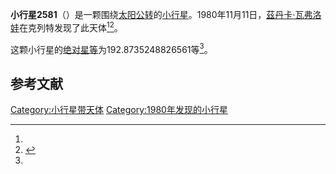 {{Infobox planet
| bgcolour = #FFFFC0
| name = 2581 Radegast
| symbol = 
| image = 
| caption = 
| discovery = yes
| discovery_ref = 
| discoverer = [[茲丹卡·瓦弗洛娃|茲丹卡·瓦弗洛娃]]
| discovery_site = [[克列特|克列特]] 
| discovered = 1980年11月11日
| designations = yes
| mp_name = 
| named_after = 
| alt_names = 1980 VX/ 1928 DV / 1960 YA / 1973 SU5 / 1975 EH5 / 1978 CB / 1979 MQ
| mp_category = [[主带小行星|主带小行星]]
| orbit_ref = <ref name="a">[http://ssd.jpl.nasa.gov/sbdb.cgi?sstr=2581 2581 Radegast] {{Wayback|url=http://ssd.jpl.nasa.gov/sbdb.cgi?sstr=2581 |date=20200820020420 }}，小行星數據庫瀏覽器（JPL Small-Body Database Browser）－[[美国国家航空航天局|美国国家航空航天局]]喷气推进实验室</ref>
| epoch = 2456400.5 (2013年4月18日更新)
| aphelion = {{convert|2.454856673192753|AU|km|3|abbr=on|lk=out}}
| perihelion = {{convert|2.017596576927778|AU|km|3|abbr=on}}
| semimajor = {{convert|2.236226625060265|AU|km|3|abbr=on}}
| eccentricity = 0.097767393
| period = 1221.440027 [[日|日]]<br />3.34[[儒略年|儒略年]]
| avg_speed = 
| inclination = 2.493535080394302
| asc_node = 260.6551954240854
| mean_anomaly = 
| arg_peri = 192.8735248826561
| satellites = 
| physical_characteristics = yes
| dimensions = 
| mass = 
| density = 
| surface_grav = 
| escape_velocity = 
| sidereal_day = 
| axial_tilt = 
| pole_ecliptic_lat = 
| pole_ecliptic_lon = 
| albedo = 
| temperatures= 
| temp_name1 = 
| mean_temp_1 = 
| max_temp_1 = 
| temp_name2 = 
| max_temp_2 = 
| spectral_type = 
| abs_magnitude = 192.8735248826561
}}

'''小行星2581'''（{{lang-en|2581 Radegast}}）是一颗围绕[[太阳|太阳]][[公转|公转]]的[[小行星|小行星]]。1980年11月11日，[[茲丹卡·瓦弗洛娃|茲丹卡·瓦弗洛娃]]在克列特发现了此天体<ref name="a" /><ref>{{cite news|title=小行星列表|url=http://cfa-www.harvard.edu/iau/lists/NumberedMPs.txt|accessdate=2013-07-08|newspaper=哈佛大学|archive-date=2008-05-17|archive-url=https://web.archive.org/web/20080517010638/http://cfa-www.harvard.edu/iau/lists/NumberedMPs.txt|dead-url=no}}</ref>。

这颗小行星的[[绝对星等|绝对星等]]为192.8735248826561等<ref name="a" />。

==参考文献==
{{reflist}}
{{Minor Planet Number|[[小行星2580|小行星2580]]|[[小行星2582|小行星2582]]}}

{{小天体}}

[[Category:小行星带天体|Category:小行星带天体]]
[[Category:1980年发现的小行星|Category:1980年发现的小行星]]

{{asteroid-stub}}